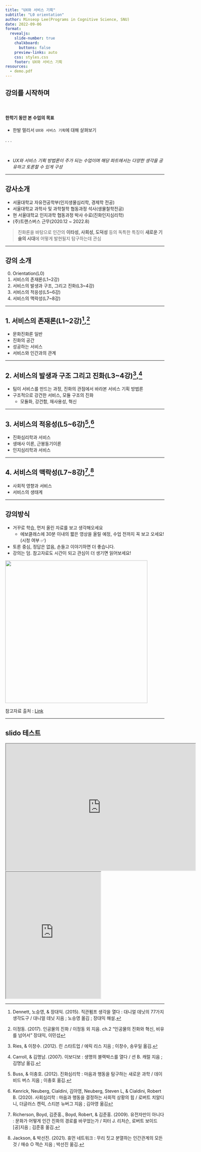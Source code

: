 ```yaml
---
title: "UX와 서비스 기획"
subtitle: "L0 orientation"
author: Minseop Lee(Programs in Cognitive Science, SNU)
date: 2022-09-06
format:
  revealjs: 
    slide-number: true
    chalkboard: 
      buttons: false
    preview-links: auto
    css: styles.css
    footer: UX와 서비스 기획
resources:
  - demo.pdf
---
```


## 강의를 시작하며

<br/>

::: {.fragment .fade-in}
#### 한학기 동안 본 수업의 목표

- 한발 멀리서 `UX와 서비스 기획`에 대해 살펴보기
:::
. . .

<br/>

::: {.callout-note .fragment .highlight-blue}
- _UX와 서비스 기획 방법론이 주가 되는 수업이며 해당 파트에서는 다양한 생각을 공유하고 토론할 수 있게 구성_
:::

---

## 강사소개


- 서울대학교 자유전공학부(인지생물심리학, 경제학 전공)
- 서울대학교 과학사 및 과학철학 협동과정 석사(생물철학전공)
- 현 서울대학교 인지과학 협동과정 박사 수료(진화인지심리학)
- (주)트랜스버스 근무(2020.12 ~ 2022.8)

::: {.fragment .fade-up .column-screen}
 > 진화론을 바탕으로 인간의 **이타성, 사회성, 도덕성** 등의 독특한 특징이 **새로운 기술의 시대**에 어떻게 발현될지 탐구하는데 관심
:::

---

## 강의 소개 {auto-animate="true"}

::: {.fragment .fade-in}
0. Orientation(L0)
1. 서비스의 존재론(L1~2강)
2. 서비스의 발생과 구조, 그리고 진화(L3~4강)
3. 서비스의 적응성(L5~6강)
4. 서비스의 맥락성(L7~8강)
:::

---

## 1. 서비스의 존재론(L1~2강)[^1],[^2]

::: incremental
- 문화진화론 일반
- 진화의 공간
- 성공하는 서비스
- 서비스와 인간과의 관계
:::

[^1]: Dennett, 노승영, & 장대익. (2015). 직관펌프 생각을 열다 : 대니얼 데닛의 77가지 생각도구 / 대니얼 데닛 지음 ; 노승영 옮김 ; 장대익 해설.
[^2]: 이정동. (2017). 인공물의 진화 / 이정동 외 지음. ch.2 "인공물의 진화와 혁신, 비유를 넘어서" 장대익, 이민섭

---

## 2. 서비스의 발생과 구조 그리고 진화(L3~4강)[^3],[^4]

::: incremental
- 팀이 서비스를 만드는 과정, 진화의 관점에서 바라본 서비스 기획 방법론
- 구조적으로 강건한 서비스, 모듈 구조의 진화
    - 모듈화, 강건함, 재사용성, 혁신
:::

[^3]: Ries, & 이창수. (2012). 린 스타트업 / 에릭 리스 지음 ; 이창수, 송우일 옮김.
[^4]: Carroll, & 김명남. (2007). 이보디보 : 생명의 블랙박스를 열다 / 션 B. 캐럴 지음 ; 김명남 옮김.

---

## 3. 서비스의 적응성(L5~6강)[^5],[^6]

::: incremental
- 진화심리학과 서비스
- 생애사 이론, 근봉동기이론
- 인지심리학과 서비스
:::

[^5]:  Buss, & 이충호. (2012). 진화심리학 : 마음과 행동을 탐구하는 새로운 과학 / 데이비드 버스 지음 ; 이충호 옮김.
[^6]: Kenrick, Neuberg, Cialdini, 김아영, Neuberg, Steven L, & Cialdini, Robert B. (2020). 사회심리학 : 마음과 행동을 결정하는 사회적 상황의 힘 / 로버트 치알디니, 더글러스 켄릭, 스티븐 뉴버그 지음 ; 김아영 옮김

---

## 4. 서비스의 맥락성(L7~8강)[^7],[^8]

::: incremental
- 사회적 영향과 서비스
- 서비스의 생태계
:::

[^7]: Richerson, Boyd, 김준홍., Boyd, Robert, & 김준홍. (2009). 유전자만이 아니다 : 문화가 어떻게 인간 진화의 경로를 바꾸었는가 / 피터 J. 리처슨, 로버트 보이드 [공]지음 ; 김준홍 옮김.
[^8]: Jackson, & 박선진. (2021). 휴먼 네트워크 : 무리 짓고 분열하는 인간관계의 모든 것 / 매슈 O 잭슨 지음 ; 박선진 옮김.

---

## 강의방식 {.smaller}

::: {.fragment .callout-tip}
- 거꾸로 학습, 먼저 올린 자료를 보고 생각해오세요
  - 에보클래스에 30분 이내의 짧은 영상을 올릴 예정, 수업 전까지 꼭 보고 오세요!(시청 여부 ✅)
- 토론 중심, 정답은 없음, 손들고 이야기하면 더 좋습니다.
- 강의는 덤. 참고자료도 시간이 되고 관심이 더 생기면 읽어보세요!
:::


::: {.r-stack}

![](https://news.harvard.edu/wp-content/uploads/2019/09/activelearning-2048x1430.jpg){.fragment fig-alt="effectiveness of active learning" width=450}

:::

::: footer
참고자료 출처 : [Link](https://news.harvard.edu/gazette/story/2019/09/study-shows-that-students-learn-more-when-taking-part-in-classrooms-that-employ-active-learning-strategies/)
:::

---

## slido 테스트


<iframe src="https://wall.sli.do/event/1bLfjpfVAEuaqBbLFvp9sL" width="600" height="400"></iframe>

<iframe src="https://app.sli.do/event/1bLfjpfVAEuaqBbLFvp9sL/embed/polls/b86ce9f9-7661-4627-870c-38fa15d55048" width="300" height="400"></iframe>